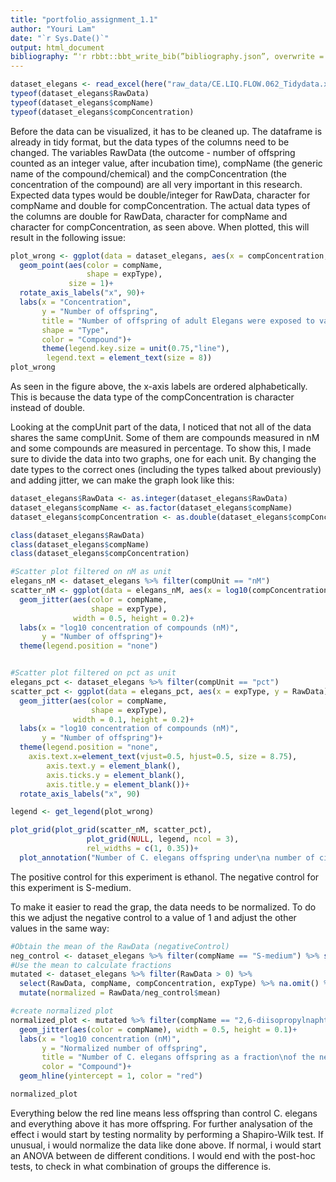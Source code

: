 ```yaml
---
title: "portfolio_assignment_1.1"
author: "Youri Lam"
date: "`r Sys.Date()`"
output: html_document
bibliography: “'r rbbt::bbt_write_bib(”bibliography.json”, overwrite = TRUE)'”
---
```


``` r
dataset_elegans <- read_excel(here("raw_data/CE.LIQ.FLOW.062_Tidydata.xlsx"))
typeof(dataset_elegans$RawData)
typeof(dataset_elegans$compName)
typeof(dataset_elegans$compConcentration)
```

Before the data can be visualized, it has to be cleaned up. The dataframe is already in tidy format, but the data types of the columns need to be changed. The variables RawData (the outcome - number of offspring counted as an integer value, after incubation time), compName (the generic name of the compound/chemical) and the compConcentration (the concentration of the compound) are all very important in this research. Expected data types would be double/integer for RawData, character for compName and double for compConcentration. The actual data types of the columns are double for RawData, character for compName and character for compConcentration, as seen above. When plotted, this will result in the following issue: 

```r

plot_wrong <- ggplot(data = dataset_elegans, aes(x = compConcentration, y = RawData))+
  geom_point(aes(color = compName,
                 shape = expType),
             size = 1)+
  rotate_axis_labels("x", 90)+
  labs(x = "Concentration",
       y = "Number of offspring",
       title = "Number of offspring of adult Elegans were exposed to varying concentrations of different compounds, alphabetical",
       shape = "Type",
       color = "Compound")+
       theme(legend.key.size = unit(0.75,"line"),
        legend.text = element_text(size = 8))
plot_wrong
```

As seen in the figure above, the x-axis labels are ordered alphabetically. This is because the data type of the compConcentration is character instead of double. 

Looking at the compUnit part of the data, I noticed that not all of the data shares the same compUnit. Some of them are compounds measured in nM and some compounds are measured in percentage. To show this, I made sure to divide the data into two graphs, one for each unit. By changing the date types to the correct ones (including the types talked about previously) and adding jitter, we can make the graph look like this:

```r
dataset_elegans$RawData <- as.integer(dataset_elegans$RawData)
dataset_elegans$compName <- as.factor(dataset_elegans$compName)
dataset_elegans$compConcentration <- as.double(dataset_elegans$compConcentration)

class(dataset_elegans$RawData)
class(dataset_elegans$compName)
class(dataset_elegans$compConcentration)
```

```r
#Scatter plot filtered on nM as unit
elegans_nM <- dataset_elegans %>% filter(compUnit == "nM")
scatter_nM <- ggplot(data = elegans_nM, aes(x = log10(compConcentration), y = RawData))+
  geom_jitter(aes(color = compName, 
                  shape = expType),
              width = 0.5, height = 0.2)+
  labs(x = "log10 concentration of compounds (nM)",
       y = "Number of offspring")+
  theme(legend.position = "none")


#Scatter plot filtered on pct as unit
elegans_pct <- dataset_elegans %>% filter(compUnit == "pct")
scatter_pct <- ggplot(data = elegans_pct, aes(x = expType, y = RawData))+
  geom_jitter(aes(color = compName, 
                  shape = expType),
              width = 0.1, height = 0.2)+
  labs(x = "log10 concentration of compounds (nM)",
       y = "Number of offspring")+
  theme(legend.position = "none",
    axis.text.x=element_text(vjust=0.5, hjust=0.5, size = 8.75),
        axis.text.y = element_blank(), 
        axis.ticks.y = element_blank(), 
        axis.title.y = element_blank())+
  rotate_axis_labels("x", 90)

legend <- get_legend(plot_wrong)

plot_grid(plot_grid(scatter_nM, scatter_pct),
                 plot_grid(NULL, legend, ncol = 3),
                 rel_widths = c(1, 0.35))+
  plot_annotation("Number of C. elegans offspring under\na number of circumstances")
```

The positive control for this experiment is ethanol. The negative control for this experiment is S-medium.

To make it easier to read the grap, the data needs to be normalized. To do this we adjust the negative control to a value of 1 and adjust the other values in the same way:

```r
#Obtain the mean of the RawData (negativeControl)
neg_control <- dataset_elegans %>% filter(compName == "S-medium") %>% summarize(mean = mean(RawData, na.rm = TRUE))
#Use the mean to calculate fractions
mutated <- dataset_elegans %>% filter(RawData > 0) %>% 
  select(RawData, compName, compConcentration, expType) %>% na.omit() %>% 
  mutate(normalized = RawData/neg_control$mean)
```

```r
#create normalized plot
normalized_plot <- mutated %>% filter(compName == "2,6-diisopropylnaphthalene" | compName == "decane" | compName == "naphthalene") %>% ggplot(aes(x = log10(compConcentration), y = normalized))+
  geom_jitter(aes(color = compName), width = 0.5, height = 0.1)+
  labs(x = "log10 concentration (nM)",
       y = "Normalized number of offspring",
       title = "Number of C. elegans offspring as a fraction\nof the negative control group",
       color = "Compound")+
  geom_hline(yintercept = 1, color = "red")

normalized_plot
```
Everything below the red line means less offspring than control C. elegans and everything above it has more offspring. For further analysation of the effect i would start by testing normality by performing a Shapiro-Wilk test. If unusual, i would normalize the data like done above. If normal, i would start an ANOVA between de different conditions. I would end with the post-hoc tests, to check in what combination of groups the difference is.
